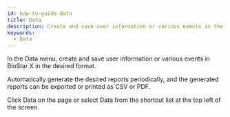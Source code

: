 ```yaml
---
id: how-to-guide-data
title: Data
description: Create and save user information or various events in the desired format.
keywords:
  - Data
---
```


In the <Cmd>Data</Cmd> menu, create and save user information or various events in BioStar X in the desired format.

Automatically generate the desired reports periodically, and the generated reports can be exported or printed as CSV or PDF.

Click <Cmd>Data</Cmd> on the <Cmd sid='shell.header.launcher' /> page or select <Cmd>Data</Cmd> from the shortcut list at the top left of the screen.

<DocCardList />
